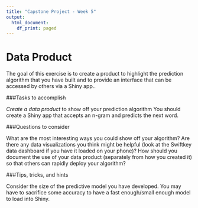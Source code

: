 ```yaml
---
title: "Capstone Project - Week 5"
output:
  html_document:
    df_print: paged
---
```


# Data Product
The goal of this exercise is to create a product to highlight the prediction algorithm that you have built and to provide an interface that can be accessed by others via a Shiny app..

###Tasks to accomplish

*Create a data product* to show off your prediction algorithm You should create a Shiny app that accepts an n-gram and predicts the next word.

###Questions to consider

What are the most interesting ways you could show off your algorithm?
Are there any data visualizations you think might be helpful (look at the Swiftkey data dashboard if you have it loaded on your phone)?
How should you document the use of your data product (separately from how you created it) so that others can rapidly deploy your algorithm?

###Tips, tricks, and hints

Consider the size of the predictive model you have developed. You may have to sacrifice some accuracy to have a fast enough/small enough model to load into Shiny.
